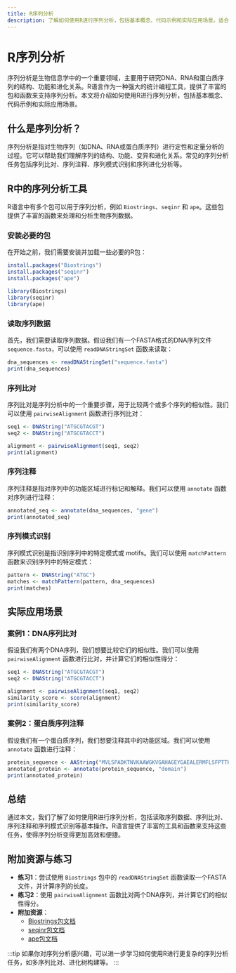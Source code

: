 ```yaml
---
title: R序列分析
description: 了解如何使用R进行序列分析，包括基本概念、代码示例和实际应用场景。适合初学者学习生物统计与生物信息学中的序列分析技术。
---
```


# R序列分析

序列分析是生物信息学中的一个重要领域，主要用于研究DNA、RNA和蛋白质序列的结构、功能和进化关系。R语言作为一种强大的统计编程工具，提供了丰富的包和函数来支持序列分析。本文将介绍如何使用R进行序列分析，包括基本概念、代码示例和实际应用场景。

## 什么是序列分析？

序列分析是指对生物序列（如DNA、RNA或蛋白质序列）进行定性和定量分析的过程。它可以帮助我们理解序列的结构、功能、变异和进化关系。常见的序列分析任务包括序列比对、序列注释、序列模式识别和序列进化分析等。

## R中的序列分析工具

R语言中有多个包可以用于序列分析，例如 `Biostrings`、`seqinr` 和 `ape`。这些包提供了丰富的函数来处理和分析生物序列数据。

### 安装必要的包

在开始之前，我们需要安装并加载一些必要的R包：

```r
install.packages("Biostrings")
install.packages("seqinr")
install.packages("ape")

library(Biostrings)
library(seqinr)
library(ape)
```

### 读取序列数据

首先，我们需要读取序列数据。假设我们有一个FASTA格式的DNA序列文件 `sequence.fasta`，可以使用 `readDNAStringSet` 函数来读取：

```r
dna_sequences <- readDNAStringSet("sequence.fasta")
print(dna_sequences)
```

### 序列比对

序列比对是序列分析中的一个重要步骤，用于比较两个或多个序列的相似性。我们可以使用 `pairwiseAlignment` 函数进行序列比对：

```r
seq1 <- DNAString("ATGCGTACGT")
seq2 <- DNAString("ATGCGTACCT")

alignment <- pairwiseAlignment(seq1, seq2)
print(alignment)
```

### 序列注释

序列注释是指对序列中的功能区域进行标记和解释。我们可以使用 `annotate` 函数对序列进行注释：

```r
annotated_seq <- annotate(dna_sequences, "gene")
print(annotated_seq)
```

### 序列模式识别

序列模式识别是指识别序列中的特定模式或 motifs。我们可以使用 `matchPattern` 函数来识别序列中的特定模式：

```r
pattern <- DNAString("ATGC")
matches <- matchPattern(pattern, dna_sequences)
print(matches)
```

## 实际应用场景

### 案例1：DNA序列比对

假设我们有两个DNA序列，我们想要比较它们的相似性。我们可以使用 `pairwiseAlignment` 函数进行比对，并计算它们的相似性得分：

```r
seq1 <- DNAString("ATGCGTACGT")
seq2 <- DNAString("ATGCGTACCT")

alignment <- pairwiseAlignment(seq1, seq2)
similarity_score <- score(alignment)
print(similarity_score)
```

### 案例2：蛋白质序列注释

假设我们有一个蛋白质序列，我们想要注释其中的功能区域。我们可以使用 `annotate` 函数进行注释：

```r
protein_sequence <- AAString("MVLSPADKTNVKAAWGKVGAHAGEYGAEALERMFLSFPTTKTYFPHFDLSHGSAQVKGHGKKVADALTNAVAHVDDMPNALSALSDLHAHKLRVDPVNFKLLSHCLLVTLAAHLPAEFTPAVHASLDKFLASVSTVLTSKYR")
annotated_protein <- annotate(protein_sequence, "domain")
print(annotated_protein)
```

## 总结

通过本文，我们了解了如何使用R进行序列分析，包括读取序列数据、序列比对、序列注释和序列模式识别等基本操作。R语言提供了丰富的工具和函数来支持这些任务，使得序列分析变得更加高效和便捷。

## 附加资源与练习

- **练习1**：尝试使用 `Biostrings` 包中的 `readDNAStringSet` 函数读取一个FASTA文件，并计算序列的长度。
- **练习2**：使用 `pairwiseAlignment` 函数比对两个DNA序列，并计算它们的相似性得分。
- **附加资源**：
  - [Biostrings包文档](https://bioconductor.org/packages/release/bioc/html/Biostrings.html)
  - [seqinr包文档](https://cran.r-project.org/web/packages/seqinr/index.html)
  - [ape包文档](https://cran.r-project.org/web/packages/ape/index.html)

:::tip
如果你对序列分析感兴趣，可以进一步学习如何使用R进行更复杂的序列分析任务，如多序列比对、进化树构建等。
:::